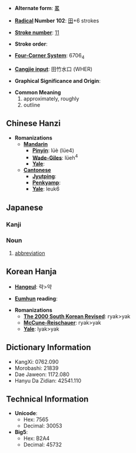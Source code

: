 * '''Alternate form''': [[畧]]

* '''[[Wiktionary:Chinese radical index| Radical]] Number 102''': [[Wiktionary:Chinese radical index 田|田]]+6 strokes

* '''[[Wiktionary:Chinese total strokes index|Stroke number]]''': [[Wiktionary:Chinese total strokes index 11|11]]

* '''Stroke order''': 

* '''[[Wiktionary:Chinese four corner index|Four-Corner System]]''': 6706<sub>4</sub>

* '''[[Wiktionary:Chinese Cangjie index|Cangjie input]]''': 田竹水口 (WHER)

* '''Graphical Significance and Origin''': 

* '''Common Meaning'''
*#approximately, roughly
*# outline

== Chinese Hanzi ==

* '''Romanizations'''
** '''[[Mandarin]]'''
*** '''[[Pinyin]]''': lüè (lüe4)
*** '''[[Wade-Giles]]''': lüeh<sup>4</sup>
*** '''[[Yale]]''': 
** '''[[Cantonese]]'''
*** '''[[Jyutping]]''':
*** '''[[Penkyamp]]''': 
*** '''[[Yale]]''': leuk6

==Japanese==
===Kanji===
{{kanji2|[[りゃく]] (ryaku)|[[おさめる]] (osameru), [[はかる]] (hakaru), [[はかりごと]] (hakarigoto)}}
===Noun===
{{janoun|りゃく|ryaku}}
# [[abbreviation]]

== Korean Hanja ==

* '''[[Hangeul]]''': 략>약

* '''[[Eumhun]] reading''': 

* '''Romanizations'''
** '''[[The 2000 South Korean Revised Romanization|The 2000 South Korean Revised]]''': ryak>yak
** '''[[McCune-Reischauer]]''': ryak>yak
** '''[[Yale]]''': lyak>yak

== Dictionary Information ==

* KangXi: 0762.090
* Morobashi: 21839
* Dae Jaweon: 1172.080
* Hanyu Da Zidian: 42541.110

== Technical Information ==

* '''Unicode''':
** Hex: 7565
** Decimal: 30053
* '''Big5''':
** Hex: B2A4
** Decimal: 45732